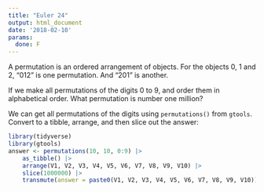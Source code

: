 ```yaml
---
title: "Euler 24"
output: html_document
date: '2018-02-10'
params:
  done: F
---
```



A permutation is an ordered arrangement of objects. For the objects 0, 1 and 2, "012" is one permutation. And "201" is 
another.

If we make all permutations of the digits 0 to 9, and order them in alphabetical order. What permutation is number one 
million?

We can get all permutations of the digits using `permutations()` from `gtools`. Convert to a tibble, arrange, and then
slice out the answer:
```r
library(tidyverse)
library(gtools)
answer <- permutations(10, 10, 0:9) |> 
    as_tibble() |> 
    arrange(V1, V2, V3, V4, V5, V6, V7, V8, V9, V10) |> 
    slice(1000000) |> 
    transmute(answer = paste0(V1, V2, V3, V4, V5, V6, V7, V8, V9, V10))
```